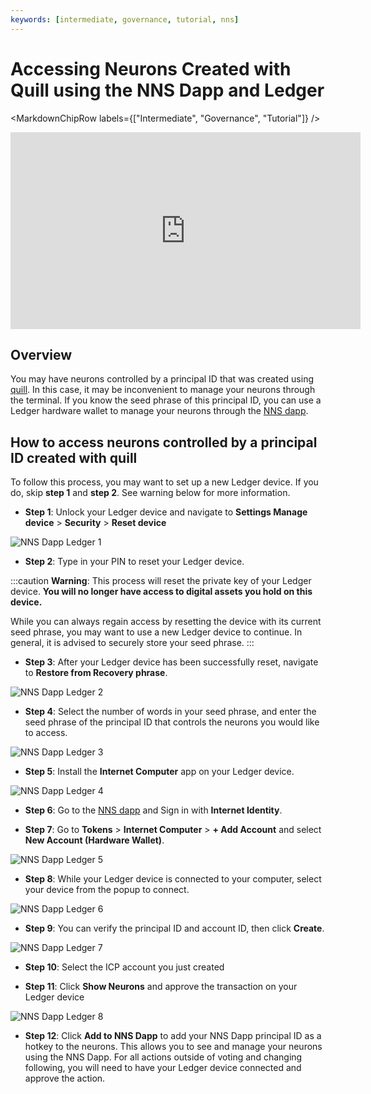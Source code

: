 ```yaml
---
keywords: [intermediate, governance, tutorial, nns]
---
```



# Accessing Neurons Created with Quill using the NNS Dapp and Ledger

<MarkdownChipRow labels={["Intermediate", "Governance", "Tutorial"]} />

<iframe width="560" height="315" src="https://www.youtube.com/embed/lKbYUmqF7J4?si=jIvx5rEza7BnMchE" title="YouTube video player" frameborder="0" allow="accelerometer; autoplay; clipboard-write; encrypted-media; gyroscope; picture-in-picture; web-share" referrerpolicy="strict-origin-when-cross-origin" allowfullscreen></iframe>

## Overview
You may have neurons controlled by a principal ID that was created using [quill](../../../../../../docs/current/developer-docs/developer-tools/cli-tools/quill-cli-reference/quill-parent). In this case, it may be inconvenient to manage your neurons through the terminal. If you know the seed phrase of this principal ID, you can use a Ledger hardware wallet to manage your neurons through the [NNS dapp](https://nns.ic0.app/).

## How to access neurons controlled by a principal ID created with quill

To follow this process, you may want to set up a new Ledger device. If you do, skip **step 1** and **step 2**. See warning below for more information.

- **Step 1**: Unlock your Ledger device and navigate to **Settings Manage device** > **Security** > **Reset device**

![NNS Dapp Ledger 1](../../_attachments/ledger-1.webp)

- **Step 2**: Type in your PIN to reset your Ledger device.

:::caution
**Warning**: This process will reset the private key of your Ledger device. **You will no longer have access to digital assets you hold on this device.** 

While you can always regain access by resetting the device with its current seed phrase, you may want to use a new Ledger device to continue. In general, it is advised to securely store your seed phrase.
:::

- **Step 3**: After your Ledger device has been successfully reset, navigate to **Restore from Recovery phrase**.

![NNS Dapp Ledger 2](../../_attachments/ledger-2.webp)

- **Step 4**: Select the number of words in your seed phrase, and enter the seed phrase of the principal ID that controls the neurons you would like to access.

![NNS Dapp Ledger 3](../../_attachments/ledger-3.webp)

- **Step 5**: Install the **Internet Computer** app on your Ledger device.

![NNS Dapp Ledger 4](../../_attachments/ledger-4.webp)

- **Step 6**: Go to the [NNS dapp](https://nns.ic0.app/) and Sign in with **Internet Identity**.

- **Step 7**: Go to **Tokens** > **Internet Computer** > **+ Add Account** and select **New Account (Hardware Wallet)**.

![NNS Dapp Ledger 5](../../_attachments/ledger-5.webp)

- **Step 8**: While your Ledger device is connected to your computer, select your device from the popup to connect.

![NNS Dapp Ledger 6](../../_attachments/ledger-6.webp)

- **Step 9**: You can verify the principal ID and account ID, then click **Create**.

![NNS Dapp Ledger 7](../../_attachments/ledger-7.webp)

- **Step 10**: Select the ICP account you just created

- **Step 11**: Click **Show Neurons** and approve the transaction on your Ledger device

![NNS Dapp Ledger 8](../../_attachments/ledger-8.webp)

- **Step 12**: Click **Add to NNS Dapp** to add your NNS Dapp principal ID as a hotkey to the neurons. This allows you to see and manage your neurons using the NNS Dapp. For all actions outside of voting and changing following, you will need to have your Ledger device connected and approve the action.